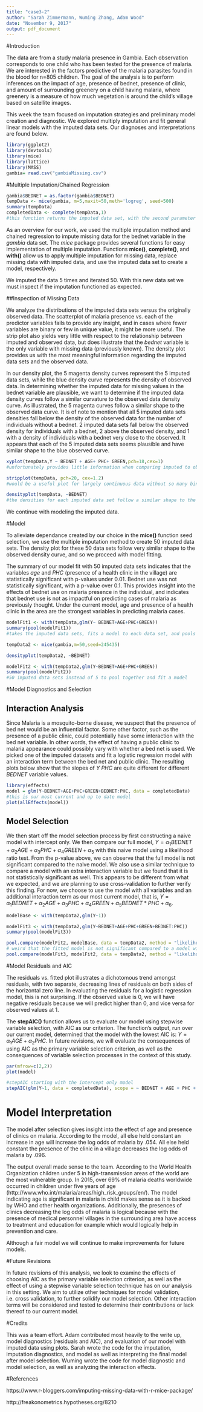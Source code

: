 ```yaml
---
title: "case3-2"
author: "Sarah Zimmermann, Wuming Zhang, Adam Wood"
date: "November 9, 2017"
output: pdf_document
---
```


#Introduction 

The data are from a study malaria presence in Gambia. Each observation corresponds to one child who has been tested for the presence of malaria. We are interested in the factors predictive of the malaria parasites found in the blood for n=805 children. The goal of the analysis is to perform inferences on the impact of age, presence of bednet, presence of clinic, and amount of surrounding greenery on a child having malaria, where greenery is a measure of how much vegetation is around the child's village based on satellite images. 

This week the team focused on imputation strategies and preliminary model creation and diagnostic. We explored multiply imputation and fit general linear models with the imputed data sets. Our diagnoses and interpretations are found below. 


```r
library(ggplot2)
library(devtools)
library(mice)
library(lattice)
library(MASS)
gambia= read.csv("gambiaMissing.csv") 
```

#Multiple Imputation/Chained Regression
```r
gambia$BEDNET = as.factor(gambia$BEDNET)
tempData <- mice(gambia, m=5,maxit=50,meth='logreg', seed=500)
summary(tempData)
completedData <- complete(tempData,1)
#this function returns the imputed data set, with the second parameter in the function determining which data set you are returning(the 1st of the 5 imputed data sets in this case)
```
As an overview for our work, we used the multiple imputation method and chained regression to impute missing data for the bednet variable in the *gambia* data set. The $mice$ package provides several functions for easy implementation of multiple imputation. Functions **mice()**, **complete()**, and **with()** allow us to apply multiple imputation for missing data, replace missing data with imputed data, and use the imputed data set to create a model, respectively. 

We imputed the data 5 times and iterated 50. With this new data set we must inspect if the imputation functioned as expected. 

##Inspection of Missing Data

We analyze the distributions of the imputed data sets versus the originally observed data. The scatterplot of malaria presence vs. each of the predictor variables fails to provide any insight, and in cases where fewer variables are binary or few in unique value, it might be more useful. The strip plot also yields very little with respect to the relationship between imputed and observed data, but does illustrate that the *bednet* variable is the only variable with missing data (previously known). The density plot provides us with the most meaningful information regarding the imputed data sets and the observed data.

In our density plot, the 5 magenta density curves represent the 5 imputed data sets, while the blue density curve represents the density of observed data. In determining whether the imputed data for missing values in the bednet variable are plausible, we want to determine if the imputed data density curves follow a similar curvature to the observed data density curve. As illustrated, the 5 magenta curves follow a similar shape to the observed data curve. It is of note to mention that all 5 imputed data sets densities fall below the density of the observed data for the number of individuals without a bednet. 2 imputed data sets fall below the observed density for individuals with a bednet, 2 above the observed density, and 1 with a density of individuals with a bednet very close to the observed. It appears that each of the 5 imputed data sets seems plausible and have similar shape to the blue observed curve. 


```r

xyplot(tempData,Y ~ BEDNET + AGE+ PHC+ GREEN,pch=18,cex=1)
#unfortunately provides little information when comparing imputed to observed

stripplot(tempData, pch=20, cex=1.2)
#would be a useful plot for largely continuous data without so many binary or ordinal variables (both Y, PHC and Bednet are binary, and Age and Green only have 4 unique values each)

densityplot(tempData, ~BEDNET)
#the densities for each imputed data set follow a similar shape to the observed density curve
```

We continue with modeling the imputed data.

#Model

To alleviate dependance created by our choice in the **mice()** function seed selection, we use the multiple imputation method to create 50 imputed data sets. The density plot for these 50 data sets follow very similar shape to the observed density curve, and so we proceed with model fitting. 

The summary of our model fit with 50 imputed data sets indicates that the variables *age* and *PHC* (presence of a health clinic in the village) are statistically significant with p-values under 0.01. Bednet use was not statistically significant, with a p-value over 0.1. This provides insight into the effects of bednet use on malaria presence in the individual, and indicates that bednet use is not as impactful on predicting cases of malaria as previously thought. Under the current model, age and presence of a health clinic in the area are the strongest variables in predicting malaria cases.
```r
modelFit1 <- with(tempData,glm(Y~ BEDNET+AGE+PHC+GREEN))
summary(pool(modelFit1))
#takes the imputed data sets, fits a model to each data set, and pools together results

tempData2 <- mice(gambia,m=50,seed=245435)

densityplot(tempData2, ~BEDNET)

modelFit2 <- with(tempData2,glm(Y~BEDNET+AGE+PHC+GREEN))
summary(pool(modelFit2))
#50 imputed data sets instead of 5 to pool together and fit a model
```
 

#Model Diagnostics and Selection

## Interaction Analysis

Since Malaria is a mosquito-borne disease, we suspect that the presence of bed net would be an influential factor. Some other factor, such as the presence of a public clinic, could potentially have some interaction with the bed net variable. In other words, the effect of having a public clinic to malaria appearance could possibly vary with whether a bed net is used. We picked one of the imputed datasets and fit a logistic regression model with an interaction term between the bed net and public clinic. The resulting plots below show that the slopes of $Y~PHC$ are quite different for different $BEDNET$ variable values.

```r
library(effects)
model = glm(Y~BEDNET+AGE+PHC+GREEN+BEDNET:PHC, data = completedData)
#this is our most current and up to date model
plot(allEffects(model))
```

## Model Selection

We then start off the model selection process by first constructing a naive model with intercept only. We then compare our full model, $Y=\alpha_1BEDNET+\alpha_2AGE+\alpha_3PHC+\alpha_4GREEN+\alpha_5$ with this naive model using a likelihood ratio test. From the p-value above, we can observe that the full model is not significant compared to the naive model. We also use a similar technique to compare a model with an extra interaction variable but we found that it is not statistically significant as well. This appears to be different from what we expected, and we are planning to use cross-validation to further verify this finding. For now, we choose to use the model with all variables and an additional interaction term as our most current model, that is, $Y=\alpha_1BEDNET+\alpha_2AGE+\alpha_3PHC+\alpha_4GREEN+\alpha_5BEDNET*PHC+\alpha_6$.

```r
modelBase <- with(tempData2,glm(Y~1))

modelFit3 <- with(tempData2,glm(Y~BEDNET+AGE+PHC+GREEN+BEDNET:PHC))
summary(pool(modelFit3))

pool.compare(modelFit2, modelBase, data = tempData2, method = "likelihood")$pvalue
# weird that the fitted model is not significant compared to a model with only intercept....
pool.compare(modelFit3, modelFit2, data = tempData2, method = "likelihood")$pvalue
```




#Model Residuals and AIC

The residuals vs. fitted plot illustrates a dichotomous trend amongst residuals, with two separate, decreasing lines of residuals on both sides of the horizontal zero line. In evaluating the residuals for a logistic regression model, this is not surprising. If the observed value is 0, we will have negative residuals because we will predict higher than 0, and vice versa for observed values at 1. 

The **stepAIC()** function allows us to evaluate our model using stepwise variable selection, with AIC as our criterion. The function's output, run over our current model, determined that the model with the lowest AIC is: $Y=\alpha_1AGE+\alpha_2PHC$. In future revisions, we will evaluate the consequences of using AIC as the primary variable selection criterion, as well as the consequences of variable selection processes in the context of this study. 
```r
par(mfrow=c(2,2))
plot(model)

#stepAIC starting with the intercept only model
stepAIC(glm(Y~1, data = completedData), scope = ~ BEDNET + AGE + PHC + GREEN + BEDNET:PHC)
```


# Model Interpretation

The model after selection gives insight into the effect of age and presence of clinics on malaria. According to the model, all else held constant an increase in age will increase the log odds of malaria by .054. All else held constant the presence of the clinic in a village decreases the log odds of malaria by .096. 

The output overall made sense to the team. According to the World Health Organization children under 5 in high-transmission areas of the world are the most vulnerable group. In 2015, over 69% of malaria deaths worldwide occurred in children under five years of age (http://www.who.int/malaria/areas/high_risk_groups/en/). The model indicating age is significant in malaria in child makes sense as it is backed by WHO and other health organizations. Additionally, the presences of clinics decreasing the log odds of malaria is logical because with the presence of medical personnel villages in the surrounding area have access to treatment and education for example which would logically help in prevention and care. 

Although a fair model we will continue to make improvements for future models. 

#Future Revisions

In future revisions of this analysis, we look to examine the effects of choosing AIC as the primary variable selection criterion, as well as the effect of using a stepwise variable selection technique has on our analysis in this setting. We aim to utilize other techniques for model validation, i.e. cross validation, to further solidify our model selection. Other interaction terms will be considered and tested to determine their contributions or lack thereof to our current model. 

#Credits 

This was a team effort. Adam contributed most heavily to the write up, model diagnostics (residuals and AIC), and evaluation of our model with imputed data using plots. Sarah wrote the code for the imputation, imputation diagnostics, and model as well as interpreting the final model after model selection. Wuming wrote the code for model diagnostic and model selection, as well as analyzing the interaction effects. 

#References 

https://www.r-bloggers.com/imputing-missing-data-with-r-mice-package/

http://freakonometrics.hypotheses.org/8210